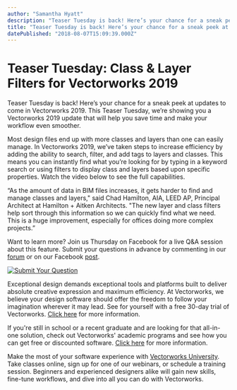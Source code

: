 ```yaml
---
author: "Samantha Hyatt"
description: "Teaser Tuesday is back! Here’s your chance for a sneak peek at updates to come in Vectorworks 2019. "
title: "Teaser Tuesday is back! Here’s your chance for a sneak peek at updates to come in Vectorworks 2019. " 
datePublished: "2018-08-07T15:09:39.000Z"
---
```

# Teaser Tuesday: Class & Layer Filters for Vectorworks 2019

Teaser Tuesday is back! Here’s your chance for a sneak peek at updates to come in Vectorworks 2019\. This Teaser Tuesday, we’re showing you a Vectorworks 2019 update that will help you save time and make your workflow even smoother.

Most design files end up with more classes and layers than one can easily manage. In Vectorworks 2019, we’ve taken steps to increase efficiency by adding the ability to search, filter, and add tags to layers and classes. This means you can instantly find what you’re looking for by typing in a keyword search or using filters to display class and layers based upon specific properties. Watch the video below to see the full capabilities.

“As the amount of data in BIM files increases, it gets harder to find and manage classes and layers," said Chad Hamilton, AIA, LEED AP, Principal Architect at Hamilton + Aitken Architects. "The new layer and class filters help sort through this information so we can quickly find what we need. This is a huge improvement, especially for offices doing more complex projects.”

Want to learn more? Join us Thursday on Facebook for a live Q&A session about this feature. Submit your questions in advance by commenting in our [forum](https://forum.vectorworks.net/index.php?/topic/57607-teaser-tuesday-class-and-layer-filters/?utm%5Fcampaign=blog&utm%5Fsource=intext&utm%5Fmedium=planetvectorworks&utm%5Fcontent=teasertuesday080719) or on our Facebook [post](https://business.facebook.com/Vectorworks/videos/10155332119206529/).

[![Submit Your Question](https://no-cache.hubspot.com/cta/default/3018241/1c7c7fe2-59dc-491c-b6b1-de924595bc7a.png)](https://cta-redirect.hubspot.com/cta/redirect/3018241/1c7c7fe2-59dc-491c-b6b1-de924595bc7a) 

Exceptional design demands exceptional tools and platforms built to deliver absolute creative expression and maximum efficiency. At Vectorworks, we believe your design software should offer the freedom to follow your imagination wherever it may lead. See for yourself with a free 30-day trial of Vectorworks. [Click here](https://www.vectorworks.net/trial/form) for more information.

If you're still in school or a recent graduate and are looking for that all-in-one solution, check out Vectorworks' academic programs and see how you can get free or discounted software. [Click here](https://www.vectorworks.net/en-US/education) for more information.

Make the most of your software experience with [Vectorworks University](https://university.vectorworks.net/). Take classes online, sign up for one of our webinars, or schedule a training session. Beginners and experienced designers alike will gain new skills, fine-tune workflows, and dive into all you can do with Vectorworks. 

 